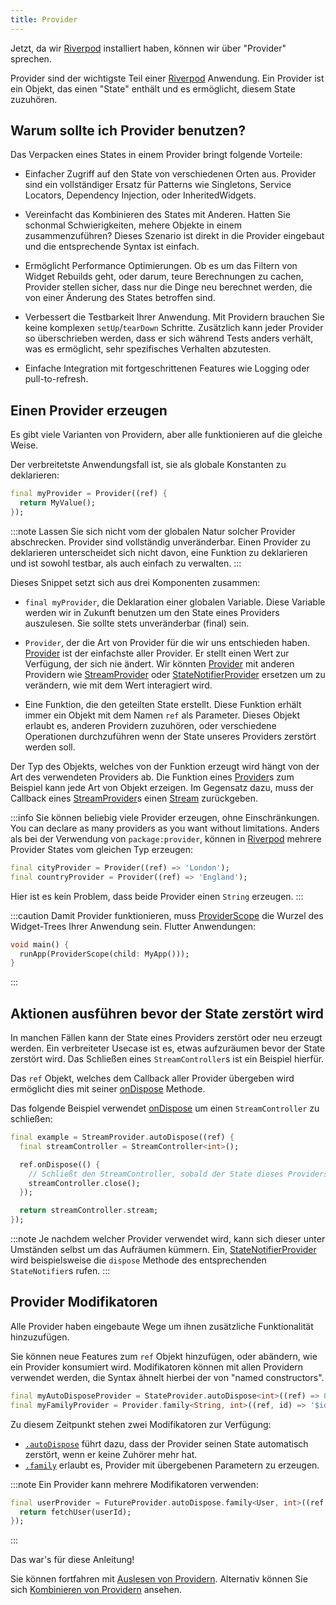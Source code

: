 ```yaml
---
title: Provider
---
```


Jetzt, da wir [Riverpod] installiert haben, können wir über "Provider" sprechen.

Provider sind der wichtigste Teil einer [Riverpod] Anwendung.
Ein Provider ist ein Objekt, das einen "State" enthält und es ermöglicht, diesem State zuzuhören.

## Warum sollte ich Provider benutzen?

Das Verpacken eines States in einem Provider bringt folgende Vorteile:

- Einfacher Zugriff auf den State von verschiedenen Orten aus.
  Provider sind ein vollständiger Ersatz für Patterns wie Singletons,
  Service Locators, Dependency Injection, oder InheritedWidgets.

- Vereinfacht das Kombinieren des States mit Anderen.
  Hatten Sie schonmal Schwierigkeiten, mehere Objekte in einem zusammenzuführen?
  Dieses Szenario ist direkt in die Provider eingebaut und die entsprechende
  Syntax ist einfach.

- Ermöglicht Performance Optimierungen.
  Ob es um das Filtern von Widget Rebuilds geht, oder darum, teure Berechnungen zu cachen,
  Provider stellen sicher, dass nur die Dinge neu berechnet werden, die von einer Änderung des States
  betroffen sind.

- Verbessert die Testbarkeit Ihrer Anwendung.
  Mit Providern brauchen Sie keine komplexen `setUp`/`tearDown` Schritte. Zusätzlich kann
  jeder Provider so überschrieben werden, dass er sich während Tests anders verhält, was
  es ermöglicht, sehr spezifisches Verhalten abzutesten.

- Einfache Integration mit fortgeschrittenen Features wie Logging oder pull-to-refresh.


## Einen Provider erzeugen

Es gibt viele Varianten von Providern, aber alle funktionieren auf die gleiche Weise.

Der verbreitetste Anwendungsfall ist, sie als globale Konstanten zu deklarieren:

```dart
final myProvider = Provider((ref) {
  return MyValue();
});
```

:::note
Lassen Sie sich nicht vom der globalen Natur solcher Provider abschrecken.
Provider sind vollständig unveränderbar. Einen Provider zu deklarieren unterscheidet sich nicht
davon, eine Funktion zu deklarieren und ist sowohl testbar, als auch einfach zu verwalten.
:::

Dieses Snippet setzt sich aus drei Komponenten zusammen:

- `final myProvider`, die Deklaration einer globalen Variable.
  Diese Variable werden wir in Zukunft benutzen um den State eines Providers auszulesen.
  Sie sollte stets unveränderbar (final) sein.

- `Provider`, der die Art von Provider für die wir uns entschieden haben.
  [Provider] ist der einfachste aller Provider. Er stellt einen Wert zur Verfügung,
  der sich nie ändert.
  Wir könnten [Provider] mit anderen Providern wie [StreamProvider] oder 
  [StateNotifierProvider] ersetzen um zu verändern, wie mit dem Wert interagiert wird.

- Eine Funktion, die den geteilten State erstellt.
  Diese Funktion erhält immer ein Objekt mit dem Namen `ref` als Parameter.
  Dieses Objekt erlaubt es, anderen Providern zuzuhören, oder verschiedene Operationen
  durchzuführen wenn der State unseres Providers zerstört werden soll.

Der Typ des Objekts, welches von der Funktion erzeugt wird hängt von der Art des
verwendeten Providers ab.
Die Funktion eines [Provider]s zum Beispiel kann jede Art von Objekt erzeigen.
Im Gegensatz dazu, muss der Callback eines [StreamProvider]s einen [Stream] zurückgeben.

:::info
Sie können beliebig viele Provider erzeugen, ohne Einschränkungen.
You can declare as many providers as you want without limitations.
Anders als bei der Verwendung von `package:provider`, können in [Riverpod]
mehrere Provider States vom gleichen Typ erzeugen:

```dart
final cityProvider = Provider((ref) => 'London');
final countryProvider = Provider((ref) => 'England');
```

Hier ist es kein Problem, dass beide Provider einen `String` erzeugen.
:::

:::caution
Damit Provider funktionieren, muss [ProviderScope] die Wurzel des Widget-Trees Ihrer Anwendung sein.
Flutter Anwendungen:

```dart
void main() {
  runApp(ProviderScope(child: MyApp()));
}
```

:::

## Aktionen ausführen bevor der State zerstört wird

In manchen Fällen kann der State eines Providers zerstört oder neu erzeugt werden.
Ein verbreiteter Usecase ist es, etwas aufzuräumen bevor der State zerstört wird.
Das Schließen eines `StreamController`s ist ein Beispiel hierfür.

Das `ref` Objekt, welches dem Callback aller Provider übergeben wird ermöglicht dies mit seiner [onDispose] Methode.

Das folgende Beispiel verwendet [onDispose] um einen `StreamController` zu schließen:

```dart
final example = StreamProvider.autoDispose((ref) {
  final streamController = StreamController<int>();

  ref.onDispose(() {
    // Schließt den StreamController, sobald der State dieses Providers zerstört wird.
    streamController.close();
  });

  return streamController.stream;
});
```

:::note
Je nachdem welcher Provider verwendet wird, kann sich dieser unter Umständen selbst um das
Aufräumen kümmern.
Ein, [StateNotifierProvider] wird beispielsweise die `dispose` Methode des entsprechenden `StateNotifier`s rufen.
:::

## Provider Modifikatoren

Alle Provider haben eingebaute Wege um ihnen zusätzliche Funktionalität hinzuzufügen.

Sie können neue Features zum `ref` Objekt hinzufügen, oder abändern, wie ein Provider konsumiert wird.
Modifikatoren können mit allen Providern verwendet werden, die Syntax ähnelt hierbei der von "named constructors".

```dart
final myAutoDisposeProvider = StateProvider.autoDispose<int>((ref) => 0);
final myFamilyProvider = Provider.family<String, int>((ref, id) => '$id');
```

Zu diesem Zeitpunkt stehen zwei Modifikatoren zur Verfügung:

- [`.autoDispose`](/docs/concepts/modifiers/auto_dispose) führt dazu, dass der Provider seinen State automatisch zerstört,
  wenn er keine Zuhörer mehr hat.
- [`.family`](/docs/concepts/modifiers/family) erlaubt es, Provider mit übergebenen Parametern zu erzeugen.

:::note
Ein Provider kann mehrere Modifikatoren verwenden:

```dart
final userProvider = FutureProvider.autoDispose.family<User, int>((ref, userId) async {
  return fetchUser(userId);
});
```

:::

Das war's für diese Anleitung!

Sie können fortfahren mit [Auslesen von Providern](/docs/concepts/reading).
Alternativ können Sie sich [Kombinieren von Providern](/docs/concepts/combining_providers) ansehen.

[get_it]: http://pub.dev/packages/get_it
[inheritedwidget]: https://api.flutter.dev/flutter/widgets/InheritedWidget-class.html
[stream]: https://api.dart.dev/stable/2.8.4/dart-async/Stream-class.html
[ondispose]: https://pub.dev/documentation/riverpod/latest/riverpod/Ref/onDispose.html
[riverpod]: https://github.com/rrousselgit/river_pod
[hooks_riverpod]: https://pub.dev/packages/hooks_riverpod
[flutter_riverpod]: https://pub.dev/packages/flutter_riverpod
[flutter_hooks]: https://github.com/rrousselGit/flutter_hooks
[provider]: ../providers/provider
[streamprovider]: https://pub.dev/documentation/riverpod/latest/riverpod/StreamProvider-class.html
[statenotifierprovider]: ../providers/state_notifier_provider
[providerscope]: https://pub.dev/documentation/flutter_riverpod/latest/flutter_riverpod/ProviderScope-class.html
